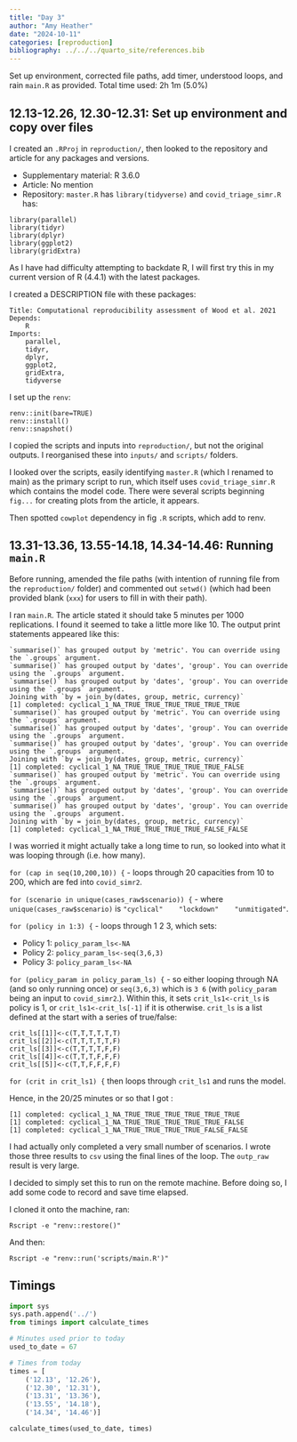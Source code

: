```yaml
---
title: "Day 3"
author: "Amy Heather"
date: "2024-10-11"
categories: [reproduction]
bibliography: ../../../quarto_site/references.bib
---
```


::: {.callout-note}

Set up environment, corrected file paths, add timer, understood loops, and rain `main.R` as provided. Total time used: 2h 1m (5.0%)

:::

## 12.13-12.26, 12.30-12.31: Set up environment and copy over files

I created an `.RProj` in `reproduction/`, then looked to the repository and article for any packages and versions.

* Supplementary material: R 3.6.0
* Article: No mention
* Repository: `master.R` has `library(tidyverse)` and `covid_triage_simr.R` has:

```
library(parallel)
library(tidyr)
library(dplyr)
library(ggplot2)
library(gridExtra)
```

As I have had difficulty attempting to backdate R, I will first try this in my current version of R (4.4.1) with the latest packages.

I created a DESCRIPTION file with these packages:

```
Title: Computational reproducibility assessment of Wood et al. 2021
Depends: 
    R
Imports:
    parallel,
    tidyr,
    dplyr,
    ggplot2,
    gridExtra,
    tidyverse
```

I set up the `renv`:

```
renv::init(bare=TRUE)
renv::install()
renv::snapshot()
```

I copied the scripts and inputs into `reproduction/`, but not the original outputs. I reorganised these into `inputs/` and `scripts/` folders.

I looked over the scripts, easily identifying `master.R` (which I renamed to main) as the primary script to run, which itself uses `covid_triage_simr.R` which contains the model code. There were several scripts beginning `fig...` for creating plots from the article, it appears.

Then spotted `cowplot` dependency in fig `.R` scripts, which add to renv.

## 13.31-13.36, 13.55-14.18, 14.34-14.46: Running `main.R`

Before running, amended the file paths (with intention of running file from the `reproduction/` folder) and commented out `setwd()` (which had been provided blank (`xxx`) for users to fill in with their path).

I ran `main.R`. The article stated it should take 5 minutes per 1000 replications. I found it seemed to take a little more like 10. The output print statements appeared like this:

```
`summarise()` has grouped output by 'metric'. You can override using the `.groups` argument.
`summarise()` has grouped output by 'dates', 'group'. You can override using the `.groups` argument.
`summarise()` has grouped output by 'dates', 'group'. You can override using the `.groups` argument.
Joining with `by = join_by(dates, group, metric, currency)`
[1] completed: cyclical_1_NA_TRUE_TRUE_TRUE_TRUE_TRUE_TRUE
`summarise()` has grouped output by 'metric'. You can override using the `.groups` argument.
`summarise()` has grouped output by 'dates', 'group'. You can override using the `.groups` argument.
`summarise()` has grouped output by 'dates', 'group'. You can override using the `.groups` argument.
Joining with `by = join_by(dates, group, metric, currency)`
[1] completed: cyclical_1_NA_TRUE_TRUE_TRUE_TRUE_TRUE_FALSE
`summarise()` has grouped output by 'metric'. You can override using the `.groups` argument.
`summarise()` has grouped output by 'dates', 'group'. You can override using the `.groups` argument.
`summarise()` has grouped output by 'dates', 'group'. You can override using the `.groups` argument.
Joining with `by = join_by(dates, group, metric, currency)`
[1] completed: cyclical_1_NA_TRUE_TRUE_TRUE_TRUE_FALSE_FALSE
```

I was worried it might actually take a long time to run, so looked into what it was looping through (i.e. how many).

`for (cap in seq(10,200,10)) {` - loops through 20 capacities from 10 to 200, which are fed into `covid_simr2`.

`for (scenario in unique(cases_raw$scenario)) {` - where `unique(cases_raw$scenario)` is `"cyclical"    "lockdown"    "unmitigated"`.

`for (policy in 1:3) {` - loops through 1 2 3, which sets:

* Policy 1: `policy_param_ls<-NA`
* Policy 2: `policy_param_ls<-seq(3,6,3)`
* Policy 3: `policy_param_ls<-NA`

`for (policy_param in policy_param_ls) {` - so either looping through NA (and so only running once) or `seq(3,6,3)` which is `3 6` (with `policy_param` being an input to `covid_simr2`.). Within this, it sets `crit_ls1<-crit_ls` is policy is 1, or `crit_ls1<-crit_ls[-1]` if it is otherwise. `crit_ls` is a list defined at the start with a series of true/false:

```
crit_ls[[1]]<-c(T,T,T,T,T,T)
crit_ls[[2]]<-c(T,T,T,T,T,F)
crit_ls[[3]]<-c(T,T,T,T,F,F)
crit_ls[[4]]<-c(T,T,T,F,F,F)
crit_ls[[5]]<-c(T,T,F,F,F,F)
```

`for (crit in crit_ls1) {` then loops through `crit_ls1` and runs the model.

Hence, in the 20/25 minutes or so that I got :

```
[1] completed: cyclical_1_NA_TRUE_TRUE_TRUE_TRUE_TRUE_TRUE
[1] completed: cyclical_1_NA_TRUE_TRUE_TRUE_TRUE_TRUE_FALSE
[1] completed: cyclical_1_NA_TRUE_TRUE_TRUE_TRUE_FALSE_FALSE
```

I had actually only completed a very small number of scenarios. I wrote those three results to `csv` using the final lines of the loop. The `outp_raw` result is very large.

I decided to simply set this to run on the remote machine. Before doing so, I add some code to record and save time elapsed.

I cloned it onto the machine, ran:

```
Rscript -e "renv::restore()"
```

And then:

```
Rscript -e "renv::run('scripts/main.R')"
```

## Timings

```python
import sys
sys.path.append('../')
from timings import calculate_times

# Minutes used prior to today
used_to_date = 67

# Times from today
times = [
    ('12.13', '12.26'),
    ('12.30', '12.31'),
    ('13.31', '13.36'),
    ('13.55', '14.18'),
    ('14.34', '14.46')]

calculate_times(used_to_date, times)
```